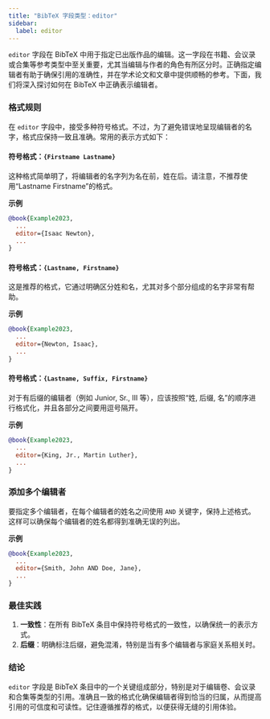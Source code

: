 ```yaml
---
title: "BibTeX 字段类型：editor"
sidebar:
  label: editor
---
```



`editor` 字段在 BibTeX 中用于指定已出版作品的编辑。这一字段在书籍、会议录或合集等参考类型中至关重要，尤其当编辑与作者的角色有所区分时。正确指定编辑者有助于确保引用的准确性，并在学术论文和文章中提供顺畅的参考。下面，我们将深入探讨如何在 BibTeX 中正确表示编辑者。

<CiteDrive />

### 格式规则

在 `editor` 字段中，接受多种符号格式。不过，为了避免错误地呈现编辑者的名字，格式应保持一致且准确。常用的表示方式如下：

#### 符号格式：`{Firstname Lastname}`

这种格式简单明了，将编辑者的名字列为名在前，姓在后。请注意，不推荐使用“Lastname Firstname”的格式。

**示例**

```bibtex
@book{Example2023,
  ...
  editor={Isaac Newton},
  ...
}
```

#### 符号格式：`{Lastname, Firstname}`

这是推荐的格式，它通过明确区分姓和名，尤其对多个部分组成的名字非常有帮助。

**示例**

```bibtex
@book{Example2023,
  ...
  editor={Newton, Isaac},
  ...
}
```

#### 符号格式：`{Lastname, Suffix, Firstname}`

对于有后缀的编辑者（例如 Junior, Sr., III 等），应该按照“姓, 后缀, 名”的顺序进行格式化，并且各部分之间要用逗号隔开。

**示例**

```bibtex
@book{Example2023,
  ...
  editor={King, Jr., Martin Luther},
  ...
}
```

### 添加多个编辑者

要指定多个编辑者，在每个编辑者的姓名之间使用 `AND` 关键字，保持上述格式。这样可以确保每个编辑者的姓名都得到准确无误的列出。

**示例**

```bibtex
@book{Example2023,
  ...
  editor={Smith, John AND Doe, Jane},
  ...
}
```

### 最佳实践

1. **一致性**：在所有 BibTeX 条目中保持符号格式的一致性，以确保统一的表示方式。
2. **后缀**：明确标注后缀，避免混淆，特别是当有多个编辑者与家庭关系相关时。

### 结论

`editor` 字段是 BibTeX 条目中的一个关键组成部分，特别是对于编辑卷、会议录和合集等类型的引用。准确且一致的格式化确保编辑者得到恰当的归属，从而提高引用的可信度和可读性。记住遵循推荐的格式，以便获得无缝的引用体验。